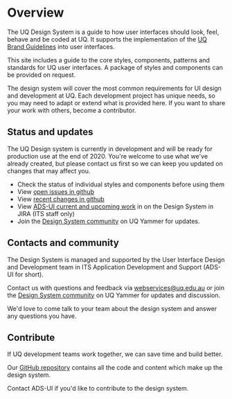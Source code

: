 
<Meta title="Introduction/Overview" />

# Overview

The UQ Design System is a guide to how user interfaces should look, feel, behave and be coded at UQ. It supports the implementation of the [UQ Brand Guidelines](https://marketing-communication.uq.edu.au/one-brand) into user interfaces.

This site includes a guide to the core styles, components, patterns and standards for UQ user interfaces. A package of styles and components can be provided on request.

The design system will cover the most common requirements for UI design and development at UQ. Each development project has unique needs, so you may need to adapt or extend what is provided here. If you want to share your work with others, become a contributor.

## Status and updates

The UQ Design system is currently in development and will be ready for production use at the end of 2020. You're welcome to use what we've already created, but please contact us first so we can keep you updated on changes that may affect you.

- Check the status of individual styles and components before using them
- View [open issues in github](https://github.com/uq-its-ss/design-system/issues)
- View [recent changes in github](https://github.com/uq-its-ss/design-system/pulls?q=is%3Apr+is%3Aclosed)
- View [ADS-UI current and upcoming work](https://jira.its.uq.edu.au/jira/secure/RapidBoard.jspa?rapidView=265&view=planning.nodetail&quickFilter=3370) in on the Design System in JIRA (ITS staff only)
- Join the [Design System community](https://www.yammer.com/uq.edu.au/#/threads/inGroup?type=in_group&feedId=35286523904&view=all) on UQ Yammer for updates.

## Contacts and community

The Design System is managed and supported by the User Interface Design and Development team in ITS Application Development and Support (ADS-UI for short). 

Contact us with questions and feedback via webservices@uq.edu.au or join the [Design System community](https://www.yammer.com/uq.edu.au/#/threads/inGroup?type=in_group&feedId=35286523904&view=all) on UQ Yammer for updates and discussion.

We'd love to come talk to your team about the design system and answer any questions you have.


## Contribute

If UQ development teams work together, we can save time and build better. 

Our [GitHub repository](https://github.com/uq-its-ss/design-system) contains all the code and content which make up the design system. 

Contact ADS-UI if you'd like to contribute to the design system. 


